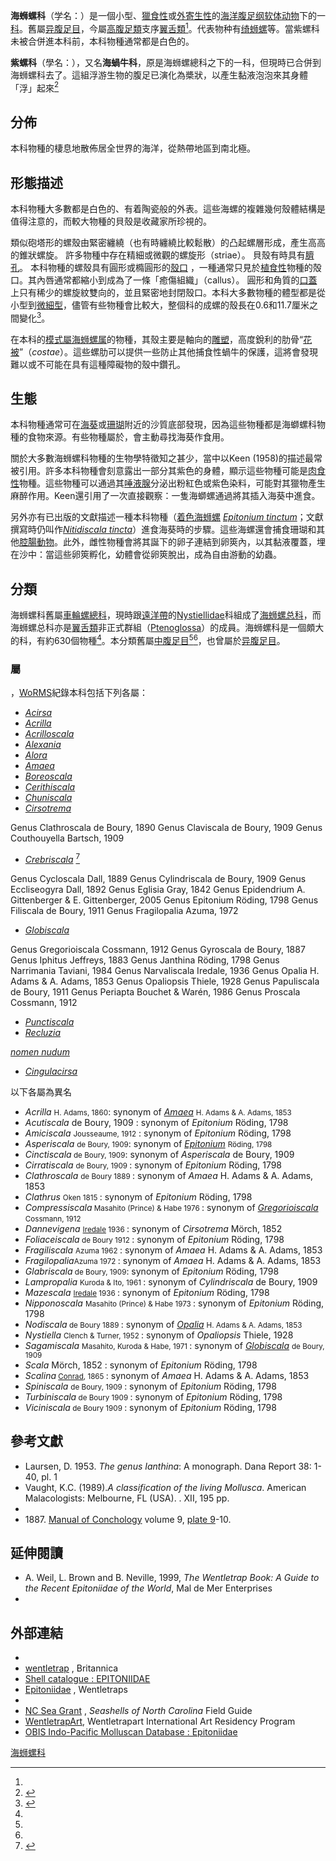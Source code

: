 {{article issues
|
{{Expand|time=2010-12-29T15:09:33+00:00}}
{{Expert|1=生命科学|time=2010-12-29T15:09:33+00:00}}
}}
{{Automatic taxobox
| image = Epitonium scalare shell.jpg
| image_caption = [[绮蛳螺|绮蛳螺]]（''[[Epitonium_scalare|Epitonium scalare]]''）的外殼。绮蛳螺与其他腹足纲动物一样具有[[刻紋|刻紋]]，这种结构是由突起的“肋”组成。肋是[[海蛳螺属|海蛳螺属]]物种的一个普遍特征。
| taxon = Epitoniidae | display_parents = 7
| authority = {{tsl|en|Samuel Stillman Berry||Berry}}, 1910 (1812){{r|Berry 1910}}
| type_genus = ''{{tsl|en|Epitonium||Epitonium}}''
| type_genus_authority = {{tsl|en|Peter Friedrich Röding||P. F. Röding}}, 1798
| diversity_link = #分類
| diversity_ref = <ref name="number of species"/>
| diversity =約 630 個物種
| synonyms_ref =  <ref name="WoRMS_132" />
| synonyms = 
* Epitoniinae
* Janthinidae
* Scalidae{{r|Boury 1909}}
}}

'''海蛳螺科'''（学名：{{lang|la|Epitoniidae}}）是一個小型、[[獵食性動物|獵食性]]或[[寄生|外寄生性]]的[[海洋生物|海洋]][[腹足纲|腹足纲]][[软体动物|软体动物]]下的一[[科_(生物)|科]]。舊屬[[异腹足目|异腹足目]]，今屬[[高腹足類|高腹足類]]支序[[翼舌類|翼舌類]]<ref name="WoRMS_132" />。代表物种有[[绮蛳螺|绮蛳螺]]等。當紫螺科未被合併進本科前，本科物種通常都是白色的。

'''紫螺科'''（學名：{{lang|la|Janthinidae}}），又名'''海蝸牛科'''，原是海蛳螺總科之下的一科，但現時已合併到海蛳螺科去了。這組浮游生物的腹足已演化為槳狀，以產生黏液泡泡來其身體「浮」起來<ref name="Lalli 1989">{{cite book
 | url = {{google books |id=yIAfwz5cxPMC |pg=PA4 |plain-url=yes }}
 | last1 = Lalli |first1=Carol M
 | last2 = Gilmer|first2=Ronald W
 | year = 1989
 | title = Pelagic snails: the biology of holoplanktonic gastropod mollusks
 | publisher = Stanford University Press
 | isbn = 978-0-8047-1490-7
 | page = 4
}}</ref>

==分佈==
本科物種的棲息地散佈居全世界的海洋，從熱帶地區到南北極。

==形態描述==
本科物種大多數都是白色的、有着陶瓷般的外表。這些海螺的複雜幾何殼體結構是值得注意的，而較大物種的貝殼是收藏家所珍視的。

類似砲塔形的螺殼由緊密纏繞（也有時纏繞比較鬆散）的凸起螺層形成，產生高高的錐狀螺旋。 許多物種中存在精細或微觀的螺旋形{{link-en|條紋|striae}}（striae）。 貝殼有時具有[[臍孔|臍孔]]。 本科物種的螺殼具有圓形{{r|Vaughan 2014|Keen 1958}}或橢圓形的[[殼口|殼口]] ，一種通常只見於[[植食性|植食性]]物種的殻口{{r|Vaughan 2014|Keen 1958}}。其內唇通常都縮小到成為了一條「癒傷組織」（callus）。 圓形和角質的[[螺厣|口蓋]]上只有稀少的螺旋紋雙向的，並且緊密地封閉殼口。本科大多數物種的體型都是從小型到[[微小貝|微細型]]，儘管有些物種會比較大，整個科的成螺的殼長在0.6和11.7厘米之間變化<ref name="general description">{{cite journal | author=J. Wyatt Durham| title=Gastropods of the family Epitoniidae from mesozoid and Cenozoic rocks of the West Coast of North America| journal=Journal of Paleontology| year=1937| volume=11| issue=6| pages=479–512| jstor=1298354 |language=en }}</ref>。

在本科的[[模式屬|模式屬]][[海蛳螺属|海蛳螺属]]的物種，其殼主要是軸向的[[雕塑（軟體動物）|雕塑]]，高度銳利的肋骨“[[肋骨|花被]]”（''costae''）。這些螺肋可以提供一些防止其他捕食性蝸牛的保護，這將會發現難以或不可能在具有這種障礙物的殼中鑽孔。

==生態==
本科物種通常可在[[海葵|海葵]]或[[珊瑚|珊瑚]]附近的沙質底部發現，因為這些物種都是海螄螺科物種的食物來源。有些物種屬於{{link-en|覓食者|Forage}}，會主動尋找海葵作食用。

關於大多數海蛳螺科物種的生物學特徵知之甚少，當中以Keen (1958)的描述最常被引用{{r|Vaughan 2014|Keen 1958}}。許多本科物種會刻意露出一部分其紫色的身體，顯示這些物種可能是[[肉食|肉食性]]物種{{r|Keen 1958}}。這些物種可以通過其[[唾液腺|唾液腺]]分泌出粉紅色或紫色染料，可能對其獵物產生麻醉作用。Keen還引用了一次直接觀察：一隻海螄螺通過將其{{link-en|長鼻|proboscis}}插入海葵中進食{{r|Keen 1958}}。

另外亦有已出版的文獻描述一種本科物種（[[着色海蛳螺|着色海蛳螺]] ''[[Epitonium_tinctum|Epitonium tinctum]]''；文獻撰寫時仍叫作''[[Nitidiscala_tincta|Nitidiscala tincta]]''）進食海葵時的步驟{{r|Collin 2000}}。這些海螺還會捕食珊瑚和其他[[腔腸動物|腔腸動物]]。此外，雌性物種會將其誕下的卵子連結到卵筴內，以其黏液覆蓋，埋在沙中：當這些卵筴孵化，幼體會從卵筴脫出，成為自由游動的幼蟲{{r|Collin 2000}}。

==分類==
海蛳螺科舊屬[[車輪螺總科|車輪螺總科]]{{r|Vaughan 2014}}，現時跟[[遠洋帶|遠洋帶]]的[[Nystiellidae|Nystiellidae]]科組成了[[海蛳螺总科|海蛳螺总科]]，而海蛳螺总科亦是[[翼舌類|翼舌類]]非正式群組（[[Ptenoglossa|Ptenoglossa]]）的成員。海蛳螺科是一個頗大的科，有約630個物種<ref name="number of species"/>。本分類舊屬[[中腹足目|中腹足目]]<ref name="shelldoc_420090220135"/><ref name="shell_6093"/>，也曾屬於[[异腹足目|异腹足目]]。

===屬===
{{as of|2019|9|2}}，[[WoRMS|WoRMS]]紀錄本科包括下列各屬{{r|WoRMS_132}}：
{{div col|colwidth=20em}}
* ''[[Acirsa|Acirsa]]'' {{small|{{tsl|en|Otto Andreas Lowson Mörch||Mörch}}, 1857}}
* ''[[Acrilla|Acrilla]]'' {{small|H. Adams, 1860}}
* ''[[Acrilloscala|Acrilloscala]]'' {{small|Sacco, 1890}}
* ''[[Alexania_(gastropod)|Alexania]]'' {{small|Strand, 1928}}
* ''[[Alora_(gastropod)|Alora]]'' {{small|(H. Adams, 1861)}}
* ''[[Amaea|Amaea]]'' {{small|H. Adams & A. Adams, 1853}}
* ''[[Boreoscala|Boreoscala]]'' {{small|Kobelt, 1902}}
* ''[[Cerithiscala|Cerithiscala]]'' {{small|de Boury, 1887}}
* ''[[Chuniscala|Chuniscala]]'' {{small|Thiele, 1928}}
* ''[[Cirsotrema|Cirsotrema]]'' {{small|Mörch, 1852}}
Genus Clathroscala de Boury, 1890
Genus Claviscala de Boury, 1909
Genus Couthouyella Bartsch, 1909
* ''[[Crebriscala|Crebriscala]]'' {{small|de Boury, 1909}}<ref name="WoRMS_517235">{{WoRMS |id=517235 |title=''Crebriscala'' de Boury, 1909 |db=MolluscaBase |access-date=2019-09-02 }}</ref>{{r|Boury 1909}}
Genus Cycloscala Dall, 1889
Genus Cylindriscala de Boury, 1909
Genus Eccliseogyra Dall, 1892
Genus Eglisia Gray, 1842
Genus Epidendrium A. Gittenberger & E. Gittenberger, 2005
Genus Epitonium Röding, 1798
Genus Filiscala de Boury, 1911
Genus Fragilopalia Azuma, 1972
* ''[[Globiscala|Globiscala]]'' {{small|de Boury, 1909}}{{r|Boury 1909}}
Genus Gregorioiscala Cossmann, 1912
Genus Gyroscala de Boury, 1887
Genus Iphitus Jeffreys, 1883
Genus Janthina Röding, 1798
Genus Narrimania Taviani, 1984
Genus Narvaliscala Iredale, 1936
Genus Opalia H. Adams & A. Adams, 1853
Genus Opaliopsis Thiele, 1928
Genus Papuliscala de Boury, 1911
Genus Periapta Bouchet & Warén, 1986
Genus Proscala Cossmann, 1912
* ''[[Punctiscala|Punctiscala]]'' {{small|de Boury, 1890}}{{r|Boury 1909}}
* ''[[Recluzia|Recluzia]]'' {{small|Petit de la Saussaye, 1853}}
{{div col end}}
; ''[[nomen_nudum|nomen nudum]]''
* ''[[Cingulacirsa|Cingulacirsa]]'' {{small|Higo & Goto, 1993}}
;以下各屬為異名{{r|WoRMS_132}}
{{div col|colwidth=30em}}
* ''Acrilla'' <small>H. Adams, 1860</small>: synonym of ''[[Amaea|Amaea]]'' <small>H. Adams & A. Adams, 1853</small>
* ''Acutiscala'' de Boury, 1909 : synonym of ''Epitonium'' Röding, 1798
* ''Amiciscala'' <small> Jousseaume, 1912</small> : synonym of ''Epitonium'' Röding, 1798
* ''Asperiscala'' <small>de Boury, 1909</small>{{r|Boury 1909}}: synonym of ''[[Epitonium|Epitonium]]'' <small>Röding, 1798</small>
* ''Cinctiscala''<small> de Boury, 1909</small>{{r|Boury 1909}}: synonym of ''Asperiscala'' de Boury, 1909
* ''Cirratiscala'' <small> de Boury, 1909 </small>{{r|Boury 1909}}: synonym of ''Epitonium'' Röding, 1798
* ''Clathroscala'' <small> de  Boury 1889 </small>{{r|Boury 1909}}: synonym of ''Amaea'' H. Adams & A. Adams, 1853
* ''Clathrus'' <small> Oken 1815 </small> : synonym of ''Epitonium'' Röding, 1798
* ''Compressiscala''<small> Masahito (Prince) & Habe 1976 </small>: synonym of ''[[Gregorioiscala|Gregorioiscala]]'' <small>Cossmann, 1912</small>
* ''Dannevigena'' <small> [[Tom_Iredale|Iredale]] 1936 </small> : synonym of ''Cirsotrema'' Mörch, 1852
* ''Foliaceiscala''<small> de Boury 1912 </small> : synonym of ''Epitonium'' Röding, 1798
* ''Fragiliscala'' <small> Azuma 1962 </small> : synonym of ''Amaea'' H. Adams & A. Adams, 1853
* ''Fragilopalia''<small>Azuma 1972  </small> : synonym of ''Amaea'' H. Adams & A. Adams, 1853
*'' Glabriscala''<small> de Boury, 1909</small>{{r|Boury 1909}}: synonym of ''Epitonium'' Röding, 1798
* ''Lampropalia'' <small>Kuroda & Ito, 1961 </small> : synonym of ''Cylindriscala'' de Boury, 1909
* ''Mazescala'' <small> [[Tom_Iredale|Iredale]] 1936 </small> : synonym of ''Epitonium'' Röding, 1798
* ''Nipponoscala'' <small>Masahito (Prince) & Habe 1973  </small> : synonym of ''Epitonium'' Röding, 1798
* ''Nodiscala''<small> de Boury 1889 </small>: synonym of ''[[Opalia|Opalia]]'' <small>H. Adams & A. Adams, 1853</small>
* ''Nystiella'' <small>Clench & Turner, 1952  </small> : synonym of ''Opaliopsis'' Thiele, 1928
* ''Sagamiscala'' <small> Masahito, Kuroda & Habe, 1971 </small>: synonym of ''[[Globiscala|Globiscala]]'' <small>de Boury, 1909</small>
* ''Scala'' Mörch, 1852 : synonym of ''Epitonium'' Röding, 1798
* ''Scalina''<small> [[Timothy_Abbott_Conrad|Conrad]], 1865 </small> : synonym of ''Amaea'' H. Adams & A. Adams, 1853
* ''Spiniscala'' <small> de Boury, 1909 </small> : synonym of ''Epitonium'' Röding, 1798
* ''Turbiniscala''<small> de Boury 1909 </small> : synonym of ''Epitonium'' Röding, 1798
* ''Viciniscala''<small> de Boury 1909 </small> : synonym of ''Epitonium'' Röding, 1798
{{div col end}}

==參考文獻==
{{reflist |refs=
<ref name="Berry 1910">{{cite journal
 |last=Berry |first=S. S. |authorlink=Samuel Stillman Berry
 |year=1910
 |title=(Review of) Report on a collection of shells from Peru, with a summary of littoral marine Mollusca of the Peruvian zoological province: "William Healey Dall: Proc. U. S. N. M. 37, pp. 147-294, Pls. 20-28, 1909" |journal=''[[The_Nautilus_(journal)|The Nautilus]]'' |volume=23 |issue=10 |url=https://archive.org/stream/nautilus23amer#page/130/mode/2up |pages=130-132 |language=en }}</ref>
<ref name="Boury 1909">{{cite journal |url=http://biodiversitylibrary.org/page/27393416 |last=(de) Boury |first=E. |year=1909 |title=Catalogue des sous-genres de Scalidae |journal=''[[Journal_de_Conchyliologie|Journal de Conchyliologie]]'' |volume=57 |pages=255-258 |language=fr |access-date=2019-09-02 |archive-date=2020-10-08 |archive-url=https://web.archive.org/web/20201008011434/https://www.biodiversitylibrary.org/page/27393416 |dead-url=no }}</ref>
<ref name="Collin 2000">{{cite journal |url=https://repository.si.edu/handle/10088/19029 |last=Collin |first=Rachel |year=2000 |title=Development and anatomy of ''Nitidiscala tincta'' (Carpenter, 1865) (Gastropoda: Epitoniidae) |journal=''[[The_Veliger|The Veliger]]'' |volume=43 |issue=4 |pages=302-312 |language=en |access-date=2018-08-15 |archive-date=2020-06-08 |archive-url=https://web.archive.org/web/20200608022205/https://repository.si.edu/handle/10088/19029 |dead-url=no }}</ref>
<ref name="Keen 1958">{{cite book
 |last=Keen |first=A. Myra |year=1958
 |title=Sea Shells of Tropical West America 
 |url=https://archive.org/details/seashellsoftropi0000unse |publisher=Stanford Univ. Press |location=Stanford CA |pages=635 pp. |language=en }}</ref>
<ref name="number of species">{{Cite web
 |url=http://www.listserv.uga.edu/cgi-bin/wa?A2=ind9901c&L=conch-l&O=A&P=18073
 |year=1999
 |author=Art Weil
 |title=Conchologists of America List
 |access-date=2009-03-23
 |publisher=University of Georgia
 |archive-date=2018-02-26
 |archive-url=https://web.archive.org/web/20180226032734/https://www.listserv.uga.edu/cgi-bin/wa?A2=ind9901c&L=conch-l&O=A&P=18073
 |dead-url=no
 }}</ref>
<ref name="shell_6093">{{cite web
|url=http://shell.sinica.edu.tw/chinese/shellbase_detail.php?science_no=6093
|title=国际贝库：长海蜗牛
|publisher=台湾贝类资料库
|access-date=2018-08-14
|language=zh-hant
|archive-date=2020-06-07
|archive-url=https://web.archive.org/web/20200607183615/http://shell.sinica.edu.tw/chinese/shellbase_detail.php?science_no=6093
|dead-url=no
}}</ref>
<ref name="shelldoc_420090220135">{{shelldoc_420090220135}}</ref>
<ref name="Vaughan 2014">{{cite book
 |url=http://shells.tricity.wsu.edu/ArcherdShellCollection/ShellCollection.html
 |title=Gladys Archerd Shell Collection at Washington State University Tri-Cities Natural History Museum
 |editor=Burton E. Vaughan, Ph.D.
 |chapter-url=http://shells.tricity.wsu.edu/ArcherdShellCollection/Gastropoda/Epitoniidae.html
 |chapter=Family: Epitoniidae (Wentletraps)
 |year=2014
 |access-date=2018-08-15
 |language=en
 |archive-url=https://web.archive.org/web/20100130212321/http://shells.tricity.wsu.edu/ArcherdShellCollection/ShellCollection.html
 |archive-date=2010-01-30
 |dead-url=yes
 }}</ref>
<ref name="WoRMS_132">{{WoRMS |id=132
 |last=Gofas |first=S.
 |year=2010 |db=MolluscaDB
 |title=Epitoniidae |date=2011-04-24 }}</ref>
}}
* Laursen, D. 1953. ''The genus Ianthina'': A monograph. Dana Report 38: 1-40, pl. 1
* Vaught, K.C. (1989).'' A classification of the living Mollusca''. American Malacologists: Melbourne, FL (USA). {{ISBN|0-915826-22-4}}. XII, 195 pp.
* {{Bouchet 2005}}
* 1887. [[Manual_of_Conchology|Manual of Conchology]] volume 9, [https://archive.org/stream/manualconch09tryorich#page/n509/mode/2up plate 9]-10.

==延伸閱讀==
*A. Weil, L. Brown and B. Neville, 1999, ''The Wentletrap Book: A Guide to the Recent Epitoniidae of the World'', Mal de Mer Enterprises
* {{cite book
 | url=http://www.unm.edu/~bneville/index.pdf | deadurl=yes
 | archive-url=https://web.archive.org/web/20061230193357/http://www.unm.edu/%7Ebneville/index.pdf
 | last=Neville| first=Bruce| year=1997
 | title=A Master Index to the Species Names in the Family Epitoniidae| publisher=privately published| location=Albuquerque, New Mexico
 | pages=59| archive-date=2006-12-30 |language=en }}

==外部連結==
{{Commons category|Epitoniidae}}
*{{Wikispecies-inline|Epitoniidae}}
* [http://www.britannica.com/eb/article-9076556/wentletrap wentletrap] {{Wayback|url=http://www.britannica.com/eb/article-9076556/wentletrap |date=20080119210611 }}, Britannica
* [http://www.gastropods.com/Taxon_pages/Family_EPITONIIDAE.shtml Shell catalogue : EPITONIIDAE] {{Wayback|url=http://www.gastropods.com/Taxon_pages/Family_EPITONIIDAE.shtml |date=20210126055008 }}
* [http://shells.tricity.wsu.edu/ArcherdShellCollection/Gastropoda/Epitoniidae.html Epitoniidae] {{Wayback|url=http://shells.tricity.wsu.edu/ArcherdShellCollection/Gastropoda/Epitoniidae.html |date=20200608182658 }}, Wentletraps
* {{cite web |url=http://www.edwardtbabinski.us/beach_kids/sea_shells/wentletrap/ |title=Humphrey Wentletrap, ''Epitonium humphreysii'' |work=Encyclopedia dictionary |access-date=2018-08-15 |archive-date=2020-06-08 |archive-url=https://web.archive.org/web/20200608022247/http://www.edwardtbabinski.us/beach_kids/sea_shells/wentletrap/ |dead-url=no }}
* [http://www.ncseagrant.org/ NC Sea Grant] {{Wayback|url=http://www.ncseagrant.org/ |date=20140215124033 }}, ''Seashells of North Carolina'' Field Guide
* [https://web.archive.org/web/20080929162204/http://www.wentletrapart.com/ WentletrapArt], Wentletrapart International Art Residency Program
* [http://clade.ansp.org/obis/search.php/10118 OBIS Indo-Pacific Molluscan Database : Epitoniidae] {{Wayback|url=http://clade.ansp.org/obis/search.php/10118 |date=20100326190619 }}

{{taxonbar}}
[[Category:海蛳螺科|]]